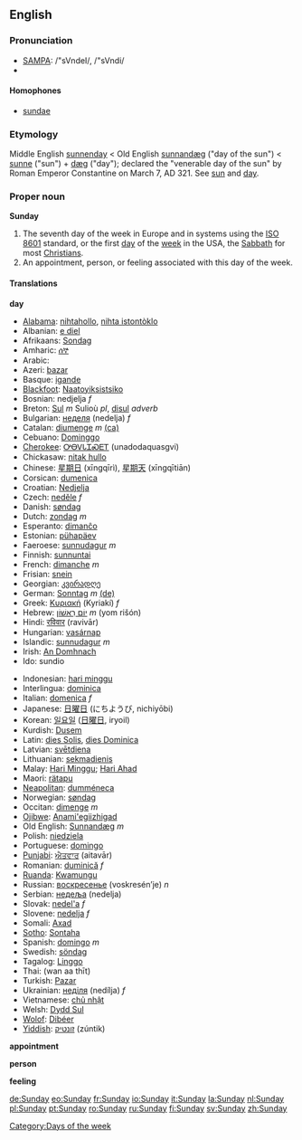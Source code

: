 == English ==
=== Pronunciation ===
*[[w:SAMPA|SAMPA]]: /"sVndeI/, /"sVndi/
*{{IPA|/ˈsʌndeɪ/, /ˈsʌndi/}}

====Homophones====
*[[sundae]]

=== Etymology ===
Middle English [[sunnenday]] < Old English [[sunnandæg]] ("day of the sun") < [[sunne]] ("sun") + [[dæg]] ("day"); declared the "venerable day of the sun" by Roman Emperor Constantine on March 7, AD 321. See [[sun]] and [[day]].

===Proper noun===
'''Sunday'''

#The seventh day of the week in Europe and in systems using the [[w:ISO 8601|ISO 8601]] standard, or the first [[day]] of the [[week]] in the USA, the [[Sabbath]] for most [[Christian]]s.
#An appointment, person, or feeling associated with this day of the week.

====Translations====
'''day'''
{{top}}
<!--left column-->
*[[Alabama]]: [[nihtahollo]], [[nihta istontòklo]]
*Albanian: [[e diel]]
*Afrikaans: [[Sondag]]
*Amharic: [[ሰኞ]]
*Arabic: {{ARchar|[[الأحد]]}} {{IPAchar|(al-’áħadd)}}
*Azeri: [[bazar]]
*Basque: [[igande]]
*[[Blackfoot]]: [[Naatoyiksistsiko]]
*Bosnian: nedjelja ''f''
*Breton: [[Sul]] ''m'' Sulioù ''pl'', [[disul]] ''adverb''
*Bulgarian: [[неделя]] (nedelja) ''f''
*Catalan: [[diumenge]] ''m'' [[:ca:diumenge|(ca)]] 
*Cebuano: [[Dominggo]]
*[[Cherokee]]: [[ᎤᎾᏙᏓᏆᏍᎬᎢ]] (unadodaquasgvi)
*Chickasaw: [[nitak hullo]]
*Chinese: [[星期日]] (xīngqīrì), [[星期天]] (xīngqītiān)
*Corsican: [[dumenica]]
*Croatian: [[Nedjelja]]
*Czech: [[neděle]] ''f''
*Danish: [[søndag]]
*Dutch: [[zondag]] ''m''
*Esperanto: [[dimanĉo]]
*Estonian: [[pühapäev]]
*Faeroese: [[sunnudagur]] ''m''
*Finnish: [[sunnuntai]]
*French: [[dimanche]] ''m''
*Frisian: [[snein]]
*Georgian: [[კვირადღე]] {{IPAchar|(kviradǧe)}}
*German: [[Sonntag]] ''m'' [[:de:Sonntag|(de)]] 
*Greek: [[Κυριακή]] (Kyriakí) ''f''
*Hebrew: [[יום ראשון|יוֹם רִאשׁוֹן]] ''m'' (yom rišón)
*Hindi: [[रविवार]] (ravivār)
*Hungarian: [[vasárnap]]
*Islandic: [[sunnudagur]] ''m''
*Irish: [[An Domhnach]]
*Ido: sundio
{{mid}}
<!--right column-->
*Indonesian: [[hari minggu]]
*Interlingua: [[dominica]]
*Italian: [[domenica]] ''f''
*Japanese: [[日曜日]] (にちようび, nichiyōbi)
*Korean: [[일요일]] ([[日曜日]], iryoil)
*Kurdish: [[Dusem]]
*Latin: [[dies Solis]], [[dies Dominica]]
*Latvian: [[svētdiena]]
*Lithuanian: [[sekmadienis]]
*Malay: [[Hari Minggu]]; [[Hari Ahad]]
*Maori: [[rätapu]]
*[[Neapolitan]]: [[dumméneca]]
*Norwegian: [[søndag]]
*Occitan: [[dimenge]] ''m''
*[[Ojibwe]]: [[Anami'egiizhigad]]
*Old English: [[Sunnandæg]] ''m''
*Polish: [[niedziela]]
*Portuguese: [[domingo]]
*[[Punjabi]]: [[ਐਤਵਾਰ]] (aitavār)
*Romanian: [[duminică]] ''f''
*[[Ruanda]]: [[Kwamungu]]
*Russian: [[воскресенье]] (voskresén’je) ''n''
*Serbian: [[недеља]] (nedelja)
*Slovak: [[nedel'a]] ''f''
*Slovene: [[nedelja]] ''f''
*Somali: [[Axad]]
*[[Sotho]]: [[Sontaha]]
*Spanish: [[domingo]] ''m''
*Swedish: [[söndag]]
*Tagalog: [[Linggo]]
*Thai: {{THchar|[[วันอาทิตย์]]}} (wan aa thīt)
*Turkish: [[Pazar]]
*Ukrainian: [[неділя]] (nedílja) ''f''
*Vietnamese: [[chủ nhật]]
*Welsh: [[Dydd Sul]]
*[[Wolof]]: [[Dibéer]]
*[[Yiddish]]: [[זונטיק]] (zúntik)
{{bottom}}

'''appointment'''
{{top}}
<!--Put translations for languages from A to I here-->
{{mid}}
<!--Put translations for languages from J to Z here-->
{{bottom}}

'''person'''
{{top}}
<!--Put translations for languages from A to I here-->
{{mid}}
<!--Put translations for languages from J to Z here-->
{{bottom}}

'''feeling'''
{{top}}
<!--Put translations for languages from A to I here-->
{{mid}}
<!--Put translations for languages from J to Z here-->
{{bottom}}

[[Category:Days of the week]]

[[de:Sunday]]
[[eo:Sunday]]
[[fr:Sunday]]
[[io:Sunday]]
[[it:Sunday]]
[[la:Sunday]]
[[nl:Sunday]]
[[pl:Sunday]]
[[pt:Sunday]]
[[ro:Sunday]]
[[ru:Sunday]]
[[fi:Sunday]]
[[sv:Sunday]]
[[zh:Sunday]]
